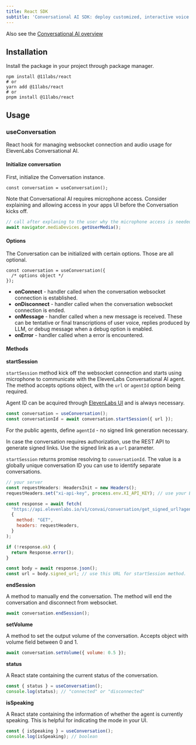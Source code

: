 ```yaml
---
title: React SDK
subtitle: 'Conversational AI SDK: deploy customized, interactive voice agents in minutes.'
---
```


<Info>Also see the [Conversational AI overview](/docs/conversational-ai/overview)</Info>

## Installation

Install the package in your project through package manager.

```shell
npm install @11labs/react
# or
yarn add @11labs/react
# or
pnpm install @11labs/react
```

## Usage

### useConversation

React hook for managing websocket connection and audio usage for ElevenLabs Conversational AI.

#### Initialize conversation

First, initialize the Conversation instance.

```tsx
const conversation = useConversation();
```

Note that Conversational AI requires microphone access.
Consider explaining and allowing access in your apps UI before the Conversation kicks off.

```js
// call after explaning to the user why the microphone access is needed
await navigator.mediaDevices.getUserMedia();
```

#### Options

The Conversation can be initialized with certain options. Those are all optional.

```tsx
const conversation = useConversation({
  /* options object */
});
```

- **onConnect** - handler called when the conversation websocket connection is established.
- **onDisconnect** - handler called when the conversation websocket connection is ended.
- **onMessage** - handler called when a new message is received. These can be tentative or final transcriptions of user voice, replies produced by LLM, or debug message when a debug option is enabled.
- **onError** - handler called when a error is encountered.

#### Methods

**startSession**

`startSession` method kick off the websocket connection and starts using microphone to communicate with the ElevenLabs Conversational AI agent.
The method accepts options object, with the `url` or `agentId` option being required.

Agent ID can be acquired through [ElevenLabs UI](https://elevenlabs.io/app/conversational-ai) and is always necessary.

```js
const conversation = useConversation();
const conversationId = await conversation.startSession({ url });
```

For the public agents, define `agentId` - no signed link generation necessary.

In case the conversation requires authorization, use the REST API to generate signed links. Use the signed link as a `url` parameter.

`startSession` returns promise resolving to `conversationId`. The value is a globally unique conversation ID you can use to identify separate conversations.

```js
// your server
const requestHeaders: HeadersInit = new Headers();
requestHeaders.set("xi-api-key", process.env.XI_API_KEY); // use your ElevenLabs API key

const response = await fetch(
  "https://api.elevenlabs.io/v1/convai/conversation/get_signed_url?agent_id={{agent id created through ElevenLabs UI}}",
  {
    method: "GET",
    headers: requestHeaders,
  }
);

if (!response.ok) {
  return Response.error();
}

const body = await response.json();
const url = body.signed_url; // use this URL for startSession method.
```

**endSession**

A method to manually end the conversation. The method will end the conversation and disconnect from websocket.

```js
await conversation.endSession();
```

**setVolume**

A method to set the output volume of the conversation. Accepts object with volume field between 0 and 1.

```js
await conversation.setVolume({ volume: 0.5 });
```

**status**

A React state containing the current status of the conversation.

```js
const { status } = useConversation();
console.log(status); // "connected" or "disconnected"
```

**isSpeaking**

A React state containing the information of whether the agent is currently speaking.
This is helpful for indicating the mode in your UI.

```js
const { isSpeaking } = useConversation();
console.log(isSpeaking); // boolean
```
